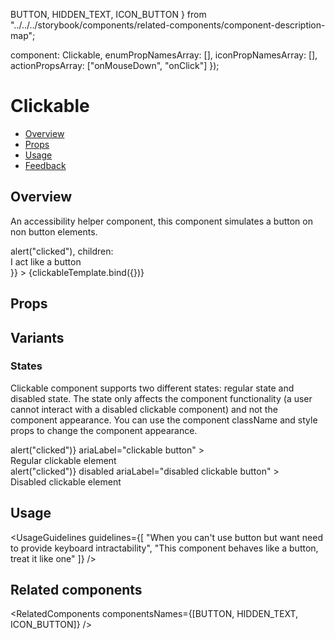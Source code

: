   BUTTON,
  HIDDEN_TEXT,
  ICON_BUTTON
} from "../../../storybook/components/related-components/component-description-map";

  component: Clickable,
  enumPropNamesArray: [],
  iconPropNamesArray: [],
  actionPropsArray: ["onMouseDown", "onClick"]
});

<Meta
  title="Accessibility/Clickable"
  component={Clickable}
  argTypes={metaSettings.argTypes}
  decorators={metaSettings.decorators}
/>

<!--- Component template -->


<!--- Component documentation -->

# Clickable

- [Overview](#overview)
- [Props](#props)
- [Usage](#usage)
- [Feedback](#feedback)

## Overview

An accessibility helper component, this component simulates a button on non button elements.

<Canvas>
  <Story
    name="Overview"
    args={{
      className: "monday-story-clickable_first-element",
      onClick: () => alert("clicked"),
      children: <div>I act like a button</div>
    }}
  >
    {clickableTemplate.bind({})}
  </Story>
</Canvas>

## Props

<ArgsTable story="Overview" />

## Variants

### States

Clickable component supports two different states: regular state and disabled state.
The state only affects the component functionality (a user cannot interact with a disabled clickable component) and not the component appearance.
You can use the component className and style props to change the component appearance.

<Canvas>
  <Story name="States" play={statesPlaySuite}>
    <Flex gap={Flex.gaps.MEDIUM}>
      <Clickable
        className="monday-story-clickable_first-element"
        onClick={() => alert("clicked")}
        ariaLabel="clickable button"
      >
        <div>Regular clickable element</div>
      </Clickable>
      <Clickable
        className="monday-story-clickable_disabled-element"
        onClick={() => alert("clicked")}
        disabled
        ariaLabel="disabled clickable button"
      >
        <div>Disabled clickable element</div>
      </Clickable>
    </Flex>
  </Story>
</Canvas>

## Usage

<UsageGuidelines
  guidelines={[
    "When you can't use button but want need to provide keyboard intractability",
    "This component behaves like a button, treat it like one"
  ]}
/>

## Related components

<RelatedComponents componentsNames={[BUTTON, HIDDEN_TEXT, ICON_BUTTON]} />
